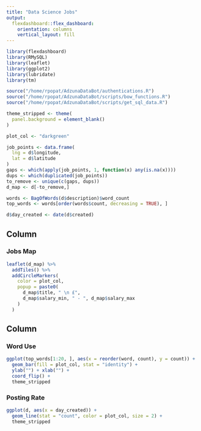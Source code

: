 ```yaml
---
title: "Data Science Jobs"
output: 
  flexdashboard::flex_dashboard:
    orientation: columns
    vertical_layout: fill
---
```


```r
library(flexdashboard)
library(RMySQL)
library(leaflet)
library(ggplot2)
library(lubridate)
library(tm)

source("/home/rpopat/AdzunaDataBot/authentications.R")
source("/home/rpopat/AdzunaDataBot/scripts/bow_functions.R")
source("/home/rpopat/AdzunaDataBot/scripts/get_sql_data.R")

theme_stripped <- theme(
  panel.background = element_blank()
)

plot_col <- "darkgreen"

job_points <- data.frame(
  lng = d$longitude, 
  lat = d$latitude
)
gaps <- which(apply(job_points, 1, function(x) any(is.na(x))))
dups <- which(duplicated(job_points))
to_remove <- unique(c(gaps, dups))
d_map <- d[-to_remove,]

words <- BagOfWords(d$description)$word_count
top_words <- words[order(words$count, decreasing = TRUE), ]

d$day_created <- date(d$created)

```

Column {data-width=650}
-----------------------------------------------------------------------

### Jobs Map

```r
leaflet(d_map) %>%
  addTiles() %>%
  addCircleMarkers(
    color = plot_col,
    popup = paste0(
      d_map$title, " \n £",
      d_map$salary_min, " - ", d_map$salary_max
    )
  )
```

Column {data-width=350}
-----------------------------------------------------------------------

### Word Use

```r
ggplot(top_words[1:20, ], aes(x = reorder(word, count), y = count)) +
  geom_bar(fill = plot_col, stat = "identity") +
  ylab("") + xlab("") +
  coord_flip() +
  theme_stripped
```

### Posting Rate

```r
ggplot(d, aes(x = day_created)) +
  geom_line(stat = "count", color = plot_col, size = 2) +
  theme_stripped
```

